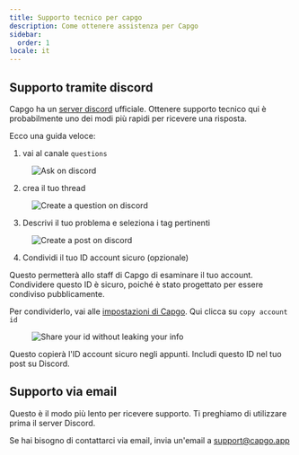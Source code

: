 ```yaml
---
title: Supporto tecnico per capgo
description: Come ottenere assistenza per Capgo
sidebar:
  order: 1
locale: it
---
```


## Supporto tramite discord

Capgo ha un [server discord](https://discordcom/invite/VnYRvBfgA6) ufficiale. Ottenere supporto tecnico qui è probabilmente uno dei modi più rapidi per ricevere una risposta.

Ecco una guida veloce:

1. vai al canale `questions`

<figure><img style="margin-left: auto; margin-right: auto" src="/discord-questions.webp" alt="Ask on discord" /><figcaption></figcaption></figure>

2. crea il tuo thread

<figure><img style="margin-left: auto; margin-right: auto" src="/discord-newquestion.webp" alt="Create a question on discord" /><figcaption></figcaption></figure>

3. Descrivi il tuo problema e seleziona i tag pertinenti

<figure><img style="margin-left: auto; margin-right: auto" src="/discord-new-post.webp" alt="Create a post on discord" /><figcaption></figcaption></figure>

4. Condividi il tuo ID account sicuro (opzionale)

Questo permetterà allo staff di Capgo di esaminare il tuo account. Condividere questo ID è sicuro, poiché è stato progettato per essere condiviso pubblicamente.

Per condividerlo, vai alle [impostazioni di Capgo](https://web.capgo.app/dashboard/settings/account/). Qui clicca su `copy account id`

<figure><img style="margin-left: auto; margin-right: auto" src="/share-secure-id.webp" alt="Share your id without leaking your info" /><figcaption></figcaption></figure>

Questo copierà l'ID account sicuro negli appunti. Includi questo ID nel tuo post su Discord.

## Supporto via email

Questo è il modo più lento per ricevere supporto. Ti preghiamo di utilizzare prima il server Discord.

Se hai bisogno di contattarci via email, invia un'email a support@capgo.app